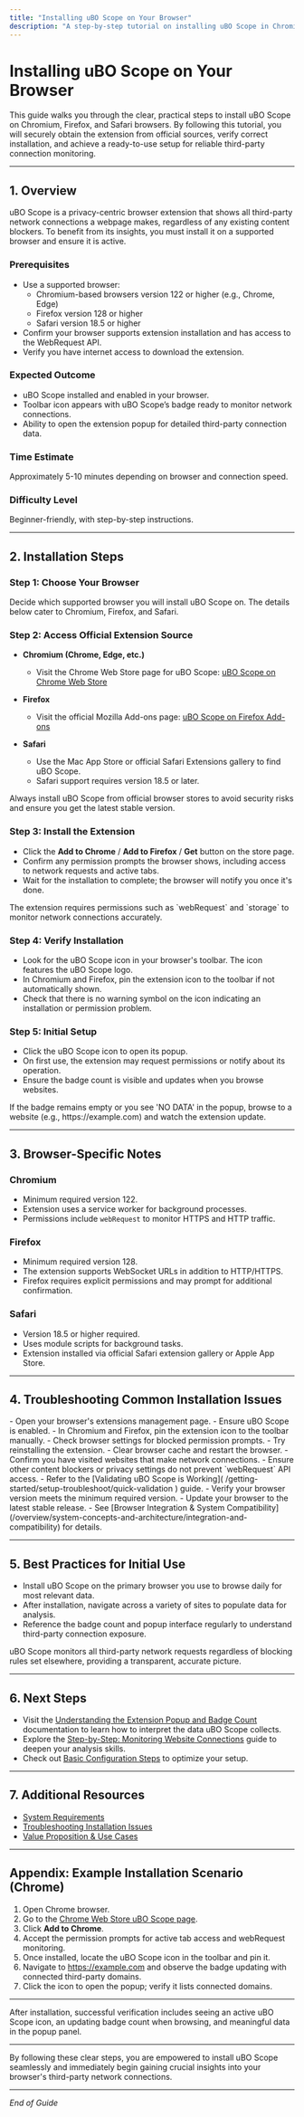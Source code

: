 ```yaml
---
title: "Installing uBO Scope on Your Browser"
description: "A step-by-step tutorial on installing uBO Scope in Chromium, Firefox, or Safari browsers. Covers locating official sources, verifying installation, and initial setup tips to ensure reliable usage from the very first session."
---
```


# Installing uBO Scope on Your Browser

This guide walks you through the clear, practical steps to install uBO Scope on Chromium, Firefox, and Safari browsers. By following this tutorial, you will securely obtain the extension from official sources, verify correct installation, and achieve a ready-to-use setup for reliable third-party connection monitoring.

---

## 1. Overview

uBO Scope is a privacy-centric browser extension that shows all third-party network connections a webpage makes, regardless of any existing content blockers. To benefit from its insights, you must install it on a supported browser and ensure it is active.

### Prerequisites

- Use a supported browser:
  - Chromium-based browsers version 122 or higher (e.g., Chrome, Edge)
  - Firefox version 128 or higher
  - Safari version 18.5 or higher
- Confirm your browser supports extension installation and has access to the WebRequest API.
- Verify you have internet access to download the extension.

### Expected Outcome

- uBO Scope installed and enabled in your browser.
- Toolbar icon appears with uBO Scope’s badge ready to monitor network connections.
- Ability to open the extension popup for detailed third-party connection data.

### Time Estimate

Approximately 5-10 minutes depending on browser and connection speed.

### Difficulty Level

Beginner-friendly, with step-by-step instructions.

---

## 2. Installation Steps

### Step 1: Choose Your Browser

Decide which supported browser you will install uBO Scope on. The details below cater to Chromium, Firefox, and Safari.

### Step 2: Access Official Extension Source

- **Chromium (Chrome, Edge, etc.)**
  - Visit the Chrome Web Store page for uBO Scope:
    [uBO Scope on Chrome Web Store](https://chromewebstore.google.com/detail/ubo-scope/bbdpgcaljkaaigfcomhidmneffjjjfgp)

- **Firefox**
  - Visit the official Mozilla Add-ons page:
    [uBO Scope on Firefox Add-ons](https://addons.mozilla.org/firefox/addon/ubo-scope/)

- **Safari**
  - Use the Mac App Store or official Safari Extensions gallery to find uBO Scope.
  - Safari support requires version 18.5 or later.

<Tip>
Always install uBO Scope from official browser stores to avoid security risks and ensure you get the latest stable version.
</Tip>

### Step 3: Install the Extension

- Click the **Add to Chrome** / **Add to Firefox** / **Get** button on the store page.
- Confirm any permission prompts the browser shows, including access to network requests and active tabs.
- Wait for the installation to complete; the browser will notify you once it's done.

<Tip>
The extension requires permissions such as `webRequest` and `storage` to monitor network connections accurately.
</Tip>

### Step 4: Verify Installation

- Look for the uBO Scope icon in your browser's toolbar. The icon features the uBO Scope logo.
- In Chromium and Firefox, pin the extension icon to the toolbar if not automatically shown.
- Check that there is no warning symbol on the icon indicating an installation or permission problem.

### Step 5: Initial Setup

- Click the uBO Scope icon to open its popup.
- On first use, the extension may request permissions or notify about its operation.
- Ensure the badge count is visible and updates when you browse websites.

<Tip>
If the badge remains empty or you see 'NO DATA' in the popup, browse to a website (e.g., https://example.com) and watch the extension update.
</Tip>

---

## 3. Browser-Specific Notes

### Chromium

- Minimum required version 122.
- Extension uses a service worker for background processes.
- Permissions include `webRequest` to monitor HTTPS and HTTP traffic.

### Firefox

- Minimum required version 128.
- The extension supports WebSocket URLs in addition to HTTP/HTTPS.
- Firefox requires explicit permissions and may prompt for additional confirmation.

### Safari

- Version 18.5 or higher required.
- Uses module scripts for background tasks.
- Extension installed via official Safari extension gallery or Apple App Store.

---

## 4. Troubleshooting Common Installation Issues

<AccordionGroup title="Common Installation Issues & Solutions">
<Accordion title="Extension Icon Not Visible After Installation">
- Open your browser's extensions management page.
- Ensure uBO Scope is enabled.
- In Chromium and Firefox, pin the extension icon to the toolbar manually.
</Accordion>
<Accordion title="Permission Prompts Not Shown or Denied">
- Check browser settings for blocked permission prompts.
- Try reinstalling the extension.
- Clear browser cache and restart the browser.
</Accordion>
<Accordion title="Badge Count is Not Updating">
- Confirm you have visited websites that make network connections.
- Ensure other content blockers or privacy settings do not prevent `webRequest` API access.
- Refer to the [Validating uBO Scope is Working]( /getting-started/setup-troubleshoot/quick-validation ) guide.
</Accordion>
<Accordion title="Browser Compatibility Issues">
- Verify your browser version meets the minimum required version.
- Update your browser to the latest stable release.
- See [Browser Integration & System Compatibility](/overview/system-concepts-and-architecture/integration-and-compatibility) for details.
</Accordion>
</AccordionGroup>

---

## 5. Best Practices for Initial Use

- Install uBO Scope on the primary browser you use to browse daily for most relevant data.
- After installation, navigate across a variety of sites to populate data for analysis.
- Reference the badge count and popup interface regularly to understand third-party connection exposure.

<Tip>
uBO Scope monitors all third-party network requests regardless of blocking rules set elsewhere, providing a transparent, accurate picture.
</Tip>

---

## 6. Next Steps

- Visit the [Understanding the Extension Popup and Badge Count](/guides/getting-started/first-look-popup) documentation to learn how to interpret the data uBO Scope collects.
- Explore the [Step-by-Step: Monitoring Website Connections](/guides/analyzing-connections/workflow-monitoring) guide to deepen your analysis skills.
- Check out [Basic Configuration Steps](/getting-started/setup-troubleshoot/basic-configuration) to optimize your setup.

---

## 7. Additional Resources

- [System Requirements]( /getting-started/quick-setup/system-requirements )
- [Troubleshooting Installation Issues]( /getting-started/setup-troubleshoot/troubleshooting-installation )
- [Value Proposition & Use Cases](/overview/product-introduction-and-value/value-proposition-and-use-cases)


---

## Appendix: Example Installation Scenario (Chrome)

1. Open Chrome browser.
2. Go to the [Chrome Web Store uBO Scope page](https://chromewebstore.google.com/detail/ubo-scope/bbdpgcaljkaaigfcomhidmneffjjjfgp).
3. Click **Add to Chrome**.
4. Accept the permission prompts for active tab access and webRequest monitoring.
5. Once installed, locate the uBO Scope icon in the toolbar and pin it.
6. Navigate to https://example.com and observe the badge updating with connected third-party domains.
7. Click the icon to open the popup; verify it lists connected domains.


---

<Check>
After installation, successful verification includes seeing an active uBO Scope icon, an updating badge count when browsing, and meaningful data in the popup panel.
</Check>


---

By following these clear steps, you are empowered to install uBO Scope seamlessly and immediately begin gaining crucial insights into your browser's third-party network connections.


---

*End of Guide*
